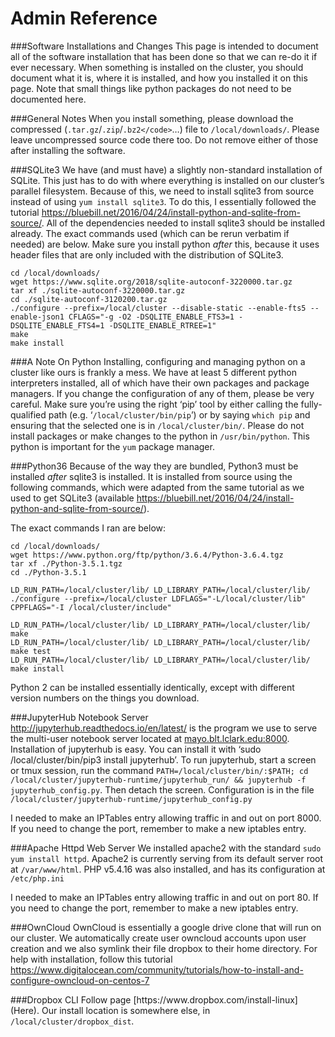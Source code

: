 # Admin Reference

###Software Installations and Changes
This page is intended to document all of the software installation that has been done so that we can re-do it if ever necessary. When something is installed on the cluster, you should document what it is, where it is installed, and how you installed it on this page. Note that small things like python packages do not need to be documented here.


###General Notes
When you install something, please download the compressed (`.tar.gz`/`.zip`/`.bz2</code>`...) file to `/local/downloads/`. Please leave uncompressed source code there too. Do not remove either of those after installing the software.

###SQLite3
We have (and must have) a slightly non-standard installation of SQLite. This just has to do with where everything is installed on our cluster's parallel filesystem. Because of this, we need to install sqlite3 from source instead of using `yum install sqlite3`. To do this, I essentially followed the tutorial [https://bluebill.net/2016/04/24/install-python-and-sqlite-from-source/](Here). All of the dependencies needed to install sqlite3 should be installed already. The exact commands used (which can be rerun verbatim if needed) are below. Make sure you install python *after* this, because it uses header files that are only included with the distribution of SQLite3.
```
cd /local/downloads/
wget https://www.sqlite.org/2018/sqlite-autoconf-3220000.tar.gz
tar xf ./sqlite-autoconf-3220000.tar.gz
cd ./sqlite-autoconf-3120200.tar.gz
./configure --prefix=/local/cluster --disable-static --enable-fts5 --enable-json1 CFLAGS="-g -O2 -DSQLITE_ENABLE_FTS3=1 -DSQLITE_ENABLE_FTS4=1 -DSQLITE_ENABLE_RTREE=1"
make
make install
```
###A Note On Python
Installing, configuring and managing python on a cluster like ours is frankly a mess. We have at least 5 different python interpreters installed, all of which have their own packages and package managers. If you change the configuration of any of them, please be very careful. Make sure you're using the right 'pip' tool by either calling the fully-qualified path (e.g. '`/local/cluster/bin/pip`') or by saying `which pip` and ensuring that the selected one is in `/local/cluster/bin/`. Please do not install packages or make changes to the python in `/usr/bin/python`. This python is important for the `yum` package manager.

###Python36
Because of the way they are bundled, Python3 must be installed *after* sqlite3 is installed. It is installed from source using the following commands, which were adapted from the same tutorial as we used to get SQLite3 (available [https://bluebill.net/2016/04/24/install-python-and-sqlite-from-source/](Here)).

The exact commands I ran are below:

```
cd /local/downloads/
wget https://www.python.org/ftp/python/3.6.4/Python-3.6.4.tgz
tar xf ./Python-3.5.1.tgz
cd ./Python-3.5.1

LD_RUN_PATH=/local/cluster/lib/ LD_LIBRARY_PATH=/local/cluster/lib/ ./configure --prefix=/local/cluster LDFLAGS="-L/local/cluster/lib" CPPFLAGS="-I /local/cluster/include"

LD_RUN_PATH=/local/cluster/lib/ LD_LIBRARY_PATH=/local/cluster/lib/ make
LD_RUN_PATH=/local/cluster/lib/ LD_LIBRARY_PATH=/local/cluster/lib/ make test
LD_RUN_PATH=/local/cluster/lib/ LD_LIBRARY_PATH=/local/cluster/lib/ make install
```

Python 2 can be installed essentially identically, except with different version numbers on the things you download.

###JupyterHub Notebook Server
[http://jupyterhub.readthedocs.io/en/latest/](Jupyterhub) is the program we use to serve the multi-user notebook server located at [mayo.blt.lclark.edu:8000](mayo.blt.lclark.edu:8000). Installation of jupyterhub is easy. You can install it with 'sudo /local/cluster/bin/pip3 install jupyterhub'. To run jupyterhub, start a screen or tmux session, run the command `PATH=/local/cluster/bin/:$PATH; cd /local/cluster/jupyterhub-runtime/jupyterhub_run/ && jupyterhub -f jupyterhub_config.py`. Then detach the screen. Configuration is in the file `/local/cluster/jupyterhub-runtime/jupyterhub_config.py`

I needed to make an IPTables entry allowing traffic in and out on port 8000. If you need to change the port, remember to make a new iptables entry.

###Apache Httpd Web Server
We installed apache2 with the standard `sudo yum install httpd`. Apache2 is currently serving from its default server root at `/var/www/html`. PHP v5.4.16 was also installed, and has its configuration at `/etc/php.ini`

I needed to make an IPTables entry allowing traffic in and out on port 80. If you need to change the port, remember to make a new iptables entry.

###OwnCloud
OwnCloud is essentially a google drive clone that will run on our cluster. We automatically create user owncloud accounts upon user creation and we also symlink their file dropbox to their home directory. For help with installation, follow this tutorial [https://www.digitalocean.com/community/tutorials/how-to-install-and-configure-owncloud-on-centos-7](Here)

###Dropbox CLI
Follow page [https://www.dropbox.com/install-linux] (Here). Our install location is somewhere else, in `/local/cluster/dropbox_dist`.

